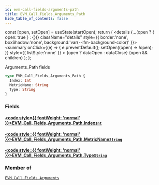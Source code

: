 ```yaml
---
id: evm-call-fields-arguments-path
title: EVM_Call_Fields_Arguments_Path
hide_table_of_contents: false
---
```







  const [open, setOpen] = useState(startOpen);
  return (
    <details {...(open ? { open: true } : {})} className="details" style={{ border:'none', boxShadow:'none', background:'var(--ifm-background-color)' }}>
      <summary
        onClick={(e) => {
          e.preventDefault();
          setOpen((open) => !open);
        }}
        style={{ listStyle:'none' }}
      >
      {open ? dataOpen : dataClose}
      </summary>
      {open && children}
    </details>
  );
};




Arguments_Path fields


```graphql
type EVM_Call_Fields_Arguments_Path {
  Index: Int
  MetricName: String
  Type: String
}
```




### Fields

#### [<code style={{ fontWeight: 'normal' }}>EVM_Call_Fields_Arguments_Path.<b>Index</b></code>](#)<Bullet />[`Int`](/docs/graphql-reference/scalars/int) <Badge class="secondary" text="scalar"/>
> 
> 

#### [<code style={{ fontWeight: 'normal' }}>EVM_Call_Fields_Arguments_Path.<b>MetricName</b></code>](#)<Bullet />[`String`](/docs/graphql-reference/scalars/string) <Badge class="secondary" text="scalar"/>
> 
> 

#### [<code style={{ fontWeight: 'normal' }}>EVM_Call_Fields_Arguments_Path.<b>Type</b></code>](#)<Bullet />[`String`](/docs/graphql-reference/scalars/string) <Badge class="secondary" text="scalar"/>
> 
> 



### Member of

[`EVM_Call_Fields_Arguments`](/docs/graphql-reference/objects/evm-call-fields-arguments)  <Badge class="secondary" text="object"/>

